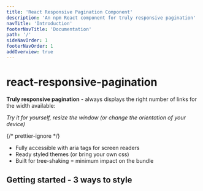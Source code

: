 ```yaml
---
title: 'React Responsive Pagination Component'
description: 'An npm React component for truly responsive pagination'
navTitle: 'Introduction'
footerNavTitle: 'Documentation'
path: '/'
sideNavOrder: 1
footerNavOrder: 1
addOverview: true
---
```



# react-responsive-pagination

**Truly responsive pagination** - always displays the right number of links for the width available:

<BootstrapThemeContainer>
  <PaginationRenderer client:load />
</BootstrapThemeContainer>

_Try it for yourself, resize the window (or change the orientation of your device)_

{/* prettier-ignore */}
<TickList>
  - Fully accessible with aria tags for screen readers  
  - Ready styled themes (or bring your own css)
  - Built for tree-shaking = minimum impact on the bundle
</TickList>

## Getting started - 3 ways to style

<ChoiceBlocksContainer>
  <ChoiceBlock
    title="1. Want ready-styled pagination?"
    ctaLabel="Themed Pagination"
    ctaLink="/themes"
  >
    <ClassicThemeContainer noBottomMargin>
      <PaginationRenderer client:load />
    </ClassicThemeContainer>
  </ChoiceBlock>
  <ChoiceBlock
    title="2. Want to use custom CSS styles?"
    ctaLabel="Custom Pagination"
    ctaLink="/custom-styled-pagination"
  >
    <CustomStyleContainer noBottomMargin>
      <PaginationRenderer client:load />
    </CustomStyleContainer>
  </ChoiceBlock>
  <ChoiceBlock
    title="3. Already using Bootstrap CSS framework?"
    ctaLabel="Bootstrap Pagination"
    ctaLink="/bootstrap-pagination"
  >
    <BootstrapThemeContainer noBottomMargin>
      <PaginationRenderer client:load />
    </BootstrapThemeContainer>
  </ChoiceBlock>
</ChoiceBlocksContainer>
